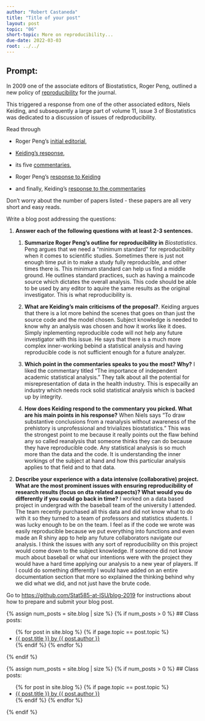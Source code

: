 ```yaml
---
author: "Robert Castaneda"
title: "Title of your post"
layout: post
topic: "06"
short-topic: More on reproducibility...
due-date: 2022-03-03
root: ../../
---
```


## Prompt:

In 2009 one of the associate editors of Biostatistics, Roger Peng, outlined a new policy of [reproducibility](https://doi.org/10.1093/biostatistics/kxp014) for the journal. 

This triggered a response from one of the other associated editors, Niels Keiding, and subsequently a large part of volume 11, issue 3 of Biostatistics was dedicated to a discussion of issues of redproducibility. 


Read through 

- Roger Peng's [initial editorial](https://doi.org/10.1093/biostatistics/kxp014), 

- [Keiding's response](https://doi.org/10.1093/biostatistics/kxq033),

- its five [commentaries](https://academic.oup.com/biostatistics/issue/11/3),  

- Roger Peng's [response to Keiding](https://doi.org/10.1093/biostatistics/kxq032)

- and finally, Keiding's [response to the commentaries](https://doi.org/10.1093/biostatistics/kxq034)

Don't worry about the number of papers listed - these papers are all very short and easy reads. 


Write a blog post addressing the questions: 

1. **Answer each of the following questions with at least 2-3 sentences.**

    1. **Summarize Roger Peng's outline for reproducibility in** *Biostatistics*. 
        Peng argues that we need a "minimum standard" for reproducibility when it comes to scientific studies. Sometimes there is just not enough time put in to make a study fully reproducible, and other times there is. This minimum standard can help us find a middle ground. He outlines standard practices, such as having a maincode source which dictates the overall analysis. This code should be able to be used by any editor to aquire the same results as the original investigator. This is what reproducibility is.
   

    3. **What are Keiding's main criticisms of the proposal?**. 
        Keiding argues that there is a lot more behind the scenes that goes on than just the source code and the model chosen. Subject knowledge is needed to know why an analysis was chosen and how it works like it does. Simply inplementing reproducible code will not help any future investigator with this issue. He says that there is a much more complex inner-working bebind a statistical analysis and having reproducible code is not sufficient enough for a future analyzer.
    
    5. **Which point in the commentaries speaks to you the most? Why?**
        I liked the commentary titled "The importance of independent academic statistical analysis." They talk about all the potential for misrepresentation of data in the health industry. This is especailly an industry which needs rock solid statistical analysis which is backed up by integrity. 
    
    7. **How does Keiding respond to the commentary you picked. What are his main points in his response?**
        When Niels says "To draw substantive conclusions from a reanalysis without awareness of the prehistory is unprofessional and trivializes biostatistics." This was the strongest point to me because it really points out the flaw behind any so called reanalysis that someone thinks they can do because they have reproducible code. Any statistical analysis is so much more than the data and the code. It is understanding the inner workings of the subject at hand and how this particular analysis applies to that field and to that data. 
    
2. **Describe your experience with a data intensive (collaborative) project. What are the most prominent issues with ensuring reproducibility of research results (focus on dta related aspects)? What would you do differently if you could go back in time?**
    I worked on a data based project in undergrad with the baseball team of the university I attended. The team recently purchased all this data and did not know what to do with it so they turned to a team of professors and statistics students. I was lucky enough to be on the team. I feel as if the code we wrote was easily reproducible because we put everything into functions and even made an R shiny app to help any future collaborators navigate our analysis. I think the issues with any sort of reproducibility on this project would come down to the subject knowledge. If someone did not know much about baseball or what our intentions were with the project they would have a hard time applying our analysis to a new year of players. If I could do something differently I would have added on an entire documentation section that more so explained the thinking behind why we did what we did, and not just have the brute code.
    


Go to [https://github.com/Stat585-at-ISU/blog-2019](https://github.com/Stat585-at-ISU/blog-2019) for instructions about how to prepare and submit your blog post.


{% assign num_posts = site.blog | size %}
{% if num_posts > 0 %}
## Class posts:

<ul>
{% for post in site.blog %}
  {% if page.topic == post.topic %}
  <li><a href="{{ post.url }}">{{ post.title }} by {{ post.author }}</a></li>
  {% endif %}
{% endfor %}
</ul>
{% endif %}



{% assign num_posts = site.blog | size %}
{% if num_posts > 0 %}
## Class posts:

<ul>
{% for post in site.blog %}
  {% if page.topic == post.topic %}
  <li><a href="{{ post.url }}">{{ post.title }} by {{ post.author }}</a></li>
  {% endif %}
{% endfor %}
</ul>
{% endif %}
